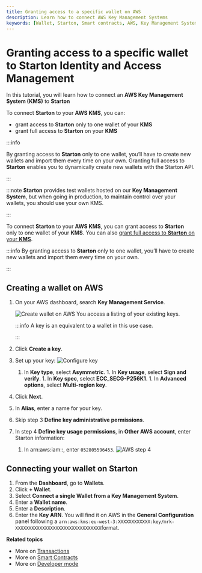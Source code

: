 ```yaml
---
title: Granting access to a specific wallet on AWS
description: Learn how to connect AWS Key Management Systems
keywords: [Wallet, Starton, Smart contracts, AWS, Key Management System, Transaction]
---
```



# Granting access to a specific wallet to Starton Identity and Access Management

In this tutorial, you will learn how to connect an **AWS Key Management System (KMS)** to **Starton**

To connect **Starton** to your **AWS KMS**, you can:

-   grant access to **Starton** only to one wallet of your **KMS**
-   grant full access to **Starton** on your **KMS**

:::info

By granting access to **Starton** only to one wallet, you’ll have to create new wallets and import them every time on your own.
Granting full access to **Starton** enables you to dynamically create new wallets with the Starton API.

:::


:::note
 **Starton** provides test wallets hosted on our **Key Management System**, but when going in production, to maintain control over your wallets, you should use your own KMS.

:::

To connect **Starton** to your **AWS KMS**, you can grant access to **Starton** only to one wallet of your **KMS**. You can also [grant full access to **Starton** on your **KMS**](/docs/wallet/grantfull-access).

:::info
By granting access to **Starton** only to one wallet, you’ll have to create new wallets and import them every time on your own.

:::
## Creating a wallet on AWS

1.  On your AWS dashboard, search **Key Management Service**.

    <Image img={CreatingWalletAWS} alt="Create wallet on AWS" />
    You access a listing of your existing keys.

    :::info
    A key is an equivalent to a wallet in this use case.

    :::

1.  Click **Create a key**.
1.  Set up your key:
    <Image img={ConfigureKey} alt="Configure key" />
    1. In **Key type**, select **Asymmetric**. 1. In **Key usage**, select **Sign and verify**. 1. In **Key spec**, select
    **ECC_SECG-P256K1**. 1. In **Advanced options**, select **Multi-region key**.
1.  Click **Next**.
1.  In **Alias**, enter a name for your key.
1.  Skip step 3 **Define key administrative permissions**.
1.  In step 4 **Define key usage permissions**, in **Other AWS account**, enter Starton information:
    1. In arn:aws:iam::, enter `052805596453`.
        <Image img={AwsStep4} alt="AWS step 4" />

## Connecting your wallet on Starton

1. From the **Dashboard**, go to **Wallets**.
1. Click **+ Wallet**.
1. Select **Connect a single Wallet from a Key Management System**.
1. Enter a **Wallet name**.
1. Enter a **Description**.
1. Enter the **Key ARN**. You will find it on AWS in the **General Configuration** panel following a `arn:aws:kms:eu-west-3:XXXXXXXXXXXX:key/mrk-XXXXXXXXXXXXXXXXXXXXXXXXXXXXXXXX`format.

**Related topics**

-   More on [Transactions](/docs/transactions/creating-a-transaction)
-   More on [Smart Contracts](/docs/smart-contract/understanding-smart-contracts)
-   More on [Developer mode](/docs/developer/discovering-coding-interface)
